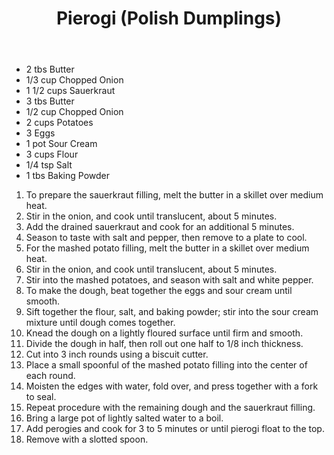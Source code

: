 ﻿---
title: Pierogi (Polish Dumplings)
slug: pierogi
type: dinner
difficulty: hard
category: european
image: images/pierogi.png
---

<RecipeLayout>

- 2 tbs Butter
- 1/3 cup Chopped Onion
- 1 1/2 cups Sauerkraut
- 3 tbs Butter
- 1/2 cup Chopped Onion
- 2 cups Potatoes
- 3 Eggs
- 1 pot Sour Cream
- 3 cups Flour
- 1/4 tsp Salt
- 1 tbs Baking Powder

1. To prepare the sauerkraut filling, melt the butter in a skillet over medium heat.
1. Stir in the onion, and cook until translucent, about 5 minutes.
1. Add the drained sauerkraut and cook for an additional 5 minutes.
1. Season to taste with salt and pepper, then remove to a plate to cool.
1. For the mashed potato filling, melt the butter in a skillet over medium heat.
1. Stir in the onion, and cook until translucent, about 5 minutes.
1. Stir into the mashed potatoes, and season with salt and white pepper.
1. To make the dough, beat together the eggs and sour cream until smooth.
1. Sift together the flour, salt, and baking powder; stir into the sour cream mixture until dough comes together.
1. Knead the dough on a lightly floured surface until firm and smooth.
1. Divide the dough in half, then roll out one half to 1/8 inch thickness.
1. Cut into 3 inch rounds using a biscuit cutter.
1. Place a small spoonful of the mashed potato filling into the center of each round.
1. Moisten the edges with water, fold over, and press together with a fork to seal.
1. Repeat procedure with the remaining dough and the sauerkraut filling.
1. Bring a large pot of lightly salted water to a boil.
1. Add perogies and cook for 3 to 5 minutes or until pierogi float to the top.
1. Remove with a slotted spoon.

</RecipeLayout>
